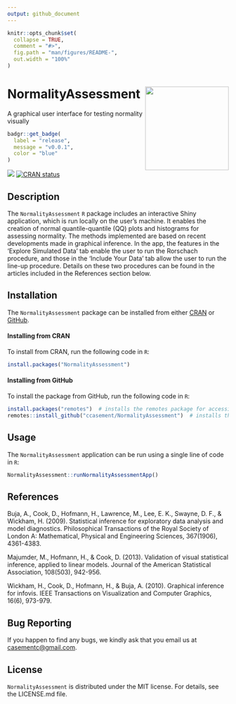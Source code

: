 ```yaml
---
output: github_document
---
```



```r
knitr::opts_chunk$set(
  collapse = TRUE,
  comment = "#>",
  fig.path = "man/figures/README-",
  out.width = "100%"
)
```


# NormalityAssessment <img src = "inst/NormalityAssessment/www/NormalityAssessment_Sticker_Image.png" align = "right" height = 190/>

A graphical user interface for testing normality visually

<!-- start badges -->
```r
badgr::get_badge(
  label = "release",
  message = "v0.0.1",
  color = "blue"
)
```


<!-- start badges -->
![](https://img.shields.io/badge/release-v0.0.1-blue?style=flat)
[![CRAN status](https://www.r-pkg.org/badges/version/NormalityAssessment)](https://CRAN.R-project.org/package=NormalityAssessment)
<!-- end badges -->


## Description
The `NormalityAssessment` `R` package includes an interactive Shiny application, 
which is run locally on the user's machine. It enables the creation of normal 
quantile-quantile (QQ) plots and histograms for assessing normality. The methods 
implemented are based on recent developments made in graphical inference. In the 
app, the features in the 'Explore Simulated Data' tab enable the user to run the 
Rorschach procedure, and those in the 'Include Your Data' tab allow the user to 
run the line-up procedure. Details on these two procedures can be found in the
articles included in the References section below.


## Installation

The `NormalityAssessment` package can be installed from either
<a href="https://cran.r-project.org/" target="_blank">CRAN</a> or
<a href="https://github.com" target="_blank">GitHub</a>.


#### Installing from CRAN

To install from CRAN, run the following code in `R`:
```r
install.packages("NormalityAssessment")
```

#### Installing from GitHub

To install the package from GitHub, run the following code in `R`:
```r
install.packages("remotes")  # installs the remotes package for accessing the install_github() function
remotes::install_github("ccasement/NormalityAssessment")  # installs the NormalityAssessment package
```


## Usage

The `NormalityAssessment` application can be run using a single line of code in 
`R`:
```r
NormalityAssessment::runNormalityAssessmentApp()
```


## References
Buja, A., Cook, D., Hofmann, H., Lawrence, M., Lee, E. K., Swayne, D. F., & 
Wickham, H. (2009). Statistical inference for exploratory data analysis and 
model diagnostics. Philosophical Transactions of the Royal Society of London A: 
Mathematical, Physical and Engineering Sciences, 367(1906), 4361-4383.

Majumder, M., Hofmann, H., & Cook, D. (2013). Validation of visual statistical 
inference, applied to linear models. Journal of the American Statistical 
Association, 108(503), 942-956.

Wickham, H., Cook, D., Hofmann, H., & Buja, A. (2010). Graphical inference for 
infovis. IEEE Transactions on Visualization and Computer Graphics, 16(6), 
973-979.


## Bug Reporting
If you happen to find any bugs, we kindly ask that you email us at 
[casementc@gmail.com](mailto:casementc@gmail.com).


## License
`NormalityAssessment` is distributed under the MIT license. For details, see the
LICENSE.md file.



